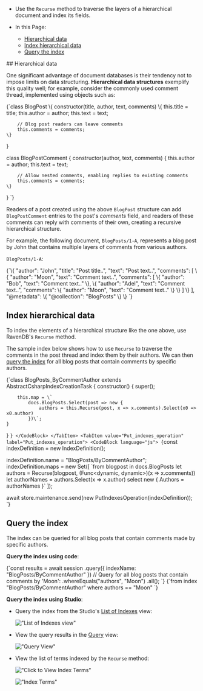 
<Admonition type="note" title="">

* Use the `Recurse` method to traverse the layers of a hierarchical document and index its fields.

* In this Page:
    * [Hierarchical data](../indexes/indexing-hierarchical-data.mdx#hierarchical-data)
    * [Index hierarchical data](../indexes/indexing-hierarchical-data.mdx#index-hierarchical-data)
    * [Query the index](../indexes/indexing-hierarchical-data.mdx#query-the-index)

</Admonition>
## Hierarchical data

One significant advantage of document databases is their tendency not to impose limits on data structuring.
**Hierarchical data structures** exemplify this quality well; for example, consider the commonly used comment thread, implemented using objects such as:

<TabItem value="class_1" label="class_1">
<CodeBlock language="js">
{`class BlogPost \{
    constructor(title, author, text, comments) \{
        this.title = title;
        this.author = author;
        this.text = text;

        // Blog post readers can leave comments
        this.comments = comments;
    \}
\}

class BlogPostComment \{
    constructor(author, text, comments) \{
        this.author = author;
        this.text = text;

        // Allow nested comments, enabling replies to existing comments
        this.comments = comments;
    \}
\}
`}
</CodeBlock>
</TabItem>

Readers of a post created using the above `BlogPost` structure can add `BlogPostComment` entries to the post's _comments_ field,
and readers of these comments can reply with comments of their own, creating a recursive hierarchical structure.

For example, the following document, `BlogPosts/1-A`, represents a blog post by John that contains multiple layers of comments from various authors.

`BlogPosts/1-A`:

<TabItem value="json" label="json">
<CodeBlock language="json">
{`\{
    "author": "John",
    "title": "Post title..",
    "text": "Post text..",
    "comments": [
        \{
            "author": "Moon",
            "text": "Comment text..",
            "comments": [
                \{
                    "author": "Bob",
                    "text": "Comment text.."
                \},
                \{
                    "author": "Adel",
                    "text": "Comment text..",
                    "comments": \{
                        "author": "Moon",
                        "text": "Comment text.."
                    \}
                \}
            ]
        \}
    ],
    "@metadata": \{
    "@collection": "BlogPosts"
    \}
\}
`}
</CodeBlock>
</TabItem>



## Index hierarchical data

To index the elements of a hierarchical structure like the one above, use RavenDB's `Recurse` method.

The sample index below shows how to use `Recurse` to traverse the comments in the post thread and index them by their authors.
We can then [query the index](../indexes/indexing-hierarchical-data.mdx#query-the-index) for all blog posts that contain comments by specific authors.

<Tabs groupId='languageSyntax'>
<TabItem value="Index" label="Index">
<CodeBlock language="js">
{`class BlogPosts_ByCommentAuthor extends AbstractCsharpIndexCreationTask {
    constructor() {
        super();

        this.map = \`
            docs.BlogPosts.Select(post => new { 
                authors = this.Recurse(post, x => x.comments).Select(x0 => x0.author)
            })\`;
    }
}
`}
</CodeBlock>
</TabItem>
<TabItem value="Put_indexes_operation" label="Put_indexes_operation">
<CodeBlock language="js">
{`const indexDefinition = new IndexDefinition();

indexDefinition.name = "BlogPosts/ByCommentAuthor";
indexDefinition.maps = new Set([
    \`from blogpost in docs.BlogPosts
     let authors = Recurse(blogpost, (Func<dynamic, dynamic>)(x => x.comments))
     let authorNames = authors.Select(x => x.author)
     select new
     {
         Authors = authorNames
     }\`
]);

await store.maintenance.send(new PutIndexesOperation(indexDefinition));
`}
</CodeBlock>
</TabItem>
</Tabs>



## Query the index

The index can be queried for all blog posts that contain comments made by specific authors.

**Query the index using code**:  

<Tabs groupId='languageSyntax'>
<TabItem value="Query" label="Query">
<CodeBlock language="js">
{`const results = await session
    .query({ indexName: "BlogPosts/ByCommentAuthor" })
     // Query for all blog posts that contain comments by 'Moon':
    .whereEquals("authors", "Moon")
    .all();
`}
</CodeBlock>
</TabItem>
<TabItem value="RQL" label="RQL">
<CodeBlock language="sql">
{`from index "BlogPosts/ByCommentAuthor"
where authors == "Moon"
`}
</CodeBlock>
</TabItem>
</Tabs>

**Query the index using Studio**:  

  * Query the index from the Studio's [List of Indexes](../studio/database/indexes/indexes-list-view.mdx#indexes-list-view) view:

      !["List of Indexes view"](./assets/list-of-indexes-view.png)

  * View the query results in the [Query](../studio/database/queries/query-view.mdx) view:

      !["Query View"](./assets/query-view.png)

  * View the list of terms indexed by the `Recurse` method:

      !["Click to View Index Terms"](./assets/click-to-view-terms.png)

      !["Index Terms"](./assets/index-terms.png)




